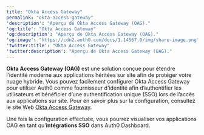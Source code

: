 ```yaml
---
title: "Okta Access Gateway"
permalink: "okta-access-gateway"
'description': "Aperçu de Okta Access Gateway (OAG)."
'og:title': "Okta Access Gateway"
'og:description': "Aperçu de Okta Access Gateway (OAG)."
'og:image': "https://cdn2.auth0.com/docs/1.14567.0/img/share-image.png"
'twitter:title': "Okta Access Gateway"
'twitter:description': "Aperçu de Okta Access Gateway (OAG)."
---
```


**Okta Access Gateway (OAG)** est une solution conçue pour étendre l’identité moderne aux applications héritées sur site afin de protéger votre nuage hybride. Vous pouvez facilement configurer Okta Access Gateway pour utiliser Auth0 comme fournisseur d’identité afin d’authentifier les utilisateurs et bénéficier d’une authentification unique (<Tooltip href="/docs/fr-ca/glossary?term=single-sign-on" tip="Authentification unique (SSO)
Service qui, après qu’un utilisateur se soit connecté à une application, le connecte automatiquement à d’autres applications." cta="Voir le glossaire">SSO</Tooltip>) lors de l’accès aux applications sur site. Pour en savoir plus sur la configuration, consultez le site Web [Okta Access Gateway](https://help.okta.com/oag/en-us/content/topics/access-gateway/ag-main.htm).

Une fois la configuration effectuée, vous pourrez visualiser vos applications OAG en tant qu’**intégrations SSO** dans Auth0 Dashboard.